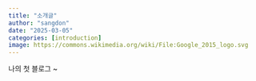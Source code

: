 ```yaml
---
title: "소개글"
author: "sangdon"
date: "2025-03-05"
categories: [introduction]
image: https://commons.wikimedia.org/wiki/File:Google_2015_logo.svg
---
```


나의 첫 블로그 ~ 